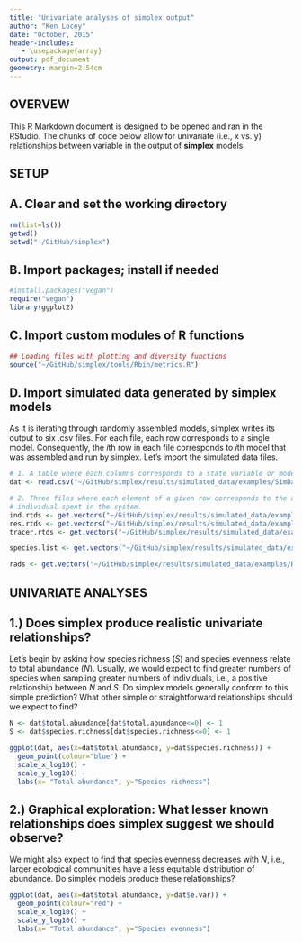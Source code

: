 ```yaml
---
title: "Univariate analyses of simplex output"
author: "Ken Locey"
date: "October, 2015"
header-includes:
   - \usepackage{array}
output: pdf_document
geometry: margin=2.54cm
---
```


## OVERVEW

This R Markdown document is designed to be opened and ran in the RStudio. The chunks of code below allow for univariate (i.e., x vs. y) relationships between variable in the output of **simplex** models.

## SETUP
## A. Clear and set the working directory

```r
rm(list=ls()) 
getwd() 
setwd("~/GitHub/simplex") 
```


## B. Import packages; install if needed

```r
#install.packages("vegan") 
require("vegan") 
library(ggplot2)
```


## C. Import custom modules of R functions

```r
## Loading files with plotting and diversity functions
source("~/GitHub/simplex/tools/Rbin/metrics.R")
```


## D. Import simulated data generated by simplex models

As it is iterating through randomly assembled models, simplex writes its output to six .csv files. For each file, each row corresponds to a single model. Consequently, the *i*th row in each file corresponds to *i*th model that was assembled and run by simplex.
Let's import the simulated data files.

```r

# 1. A table where each columns corresponds to a state variable or model output.  
dat <- read.csv("~/GitHub/simplex/results/simulated_data/examples/SimData.csv")

# 2. Three files where each element of a given row corresponds to the amount of time an
# individual spent in the system.
ind.rtds <- get.vectors("~/GitHub/simplex/results/simulated_data/examples/IndRTD.csv")
res.rtds <- get.vectors("~/GitHub/simplex/results/simulated_data/examples/ResRTD.csv")
tracer.rtds <- get.vectors("~/GitHub/simplex/results/simulated_data/examples/TracerRTD.csv")

species.list <- get.vectors("~/GitHub/simplex/results/simulated_data/examples/Species.csv")

rads <- get.vectors("~/GitHub/simplex/results/simulated_data/examples/RADs.csv")
```


## UNIVARIATE ANALYSES

## 1.) Does simplex produce realistic univariate relationships?
Let's begin by asking how species richness (*S*) and species evenness relate to total abundance (*N*). Usually, we would expect to find greater numbers of species when sampling greater numbers of individuals, i.e., a positive relationship between *N* and *S*. Do simplex models generally conform to this simple prediction? What other simple or straightforward relationships should we expect to find?

```r
N <- dat$total.abundance[dat$total.abundance<=0] <- 1
S <- dat$species.richness[dat$species.richness<=0] <- 1

ggplot(dat, aes(x=dat$total.abundance, y=dat$species.richness)) +
  geom_point(colour="blue") +
  scale_x_log10() +
  scale_y_log10() +
  labs(x= "Total abundance", y="Species richness")
```

## 2.) Graphical exploration: What lesser known relationships does simplex suggest we should observe?
We might also expect to find that species evenness decreases with *N*, i.e., larger ecological communities have a less equitable distribution of abundance. Do simplex models produce these relationships?

```r

ggplot(dat, aes(x=dat$total.abundance, y=dat$e.var)) +
  geom_point(colour="red") +
  scale_x_log10() +
  scale_y_log10() +
  labs(x= "Total abundance", y="Species evenness")
```
